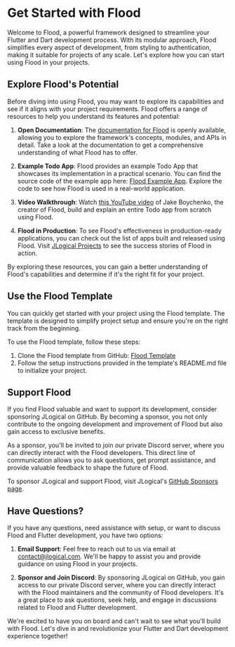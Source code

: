 # Get Started with Flood

Welcome to Flood, a powerful framework designed to streamline your Flutter and Dart development process. With its modular approach, Flood simplifies every aspect of development, from styling to authentication, making it suitable for projects of any scale. Let's explore how you can start using Flood in your projects.

## Explore Flood's Potential

Before diving into using Flood, you may want to explore its capabilities and see if it aligns with your project requirements. Flood offers a range of resources to help you understand its features and potential:

1. **Open Documentation**: The [documentation for Flood](/) is openly available, allowing you to explore the framework's concepts, modules, and APIs in detail. Take a look at the documentation to get a comprehensive understanding of what Flood has to offer.

2. **Example Todo App**: Flood provides an example Todo App that showcases its implementation in a practical scenario. You can find the source code of the example app here: [Flood Example App](https://github.com/JLogical-Apps/flood-example). Explore the code to see how Flood is used in a real-world application.

3. **Video Walkthrough**: Watch [this YouTube video](https://www.youtube.com/watch?v=I-s2sBPGPwQ) of Jake Boychenko, the creator of Flood, build and explain an entire Todo app from scratch using Flood.

4. **Flood in Production**: To see Flood's effectiveness in production-ready applications, you can check out the list of apps built and released using Flood. Visit [JLogical Projects](https://www.jlogical.com/projects) to see the success stories of Flood in action.

By exploring these resources, you can gain a better understanding of Flood's capabilities and determine if it's the right fit for your project.

## Use the Flood Template

You can quickly get started with your project using the Flood template. The template is designed to simplify project setup and ensure you're on the right track from the beginning.

To use the Flood template, follow these steps:

1. Clone the Flood template from GitHub: [Flood Template](https://github.com/JLogical-Apps/flood-template)
2. Follow the setup instructions provided in the template's README.md file to initialize your project.

## Support Flood

If you find Flood valuable and want to support its development, consider sponsoring JLogical on GitHub. By becoming a sponsor, you not only contribute to the ongoing development and improvement of Flood but also gain access to exclusive benefits.

As a sponsor, you'll be invited to join our private Discord server, where you can directly interact with the Flood developers. This direct line of communication allows you to ask questions, get prompt assistance, and provide valuable feedback to shape the future of Flood.

To sponsor JLogical and support Flood, visit JLogical's [GitHub Sponsors page](https://github.com/sponsors/JLogical-Apps/).

## Have Questions?

If you have any questions, need assistance with setup, or want to discuss Flood and Flutter development, you have two options:

1. **Email Support**: Feel free to reach out to us via email at [contact@jlogical.com](mailto:contact@jlogical.com). We'll be happy to assist you and provide guidance on using Flood in your projects.

2. **Sponsor and Join Discord**: By sponsoring JLogical on GitHub, you gain access to our private Discord server, where you can directly interact with the Flood maintainers and the community of Flood developers. It's a great place to ask questions, seek help, and engage in discussions related to Flood and Flutter development.

We're excited to have you on board and can't wait to see what you'll build with Flood. Let's dive in and revolutionize your Flutter and Dart development experience together!
